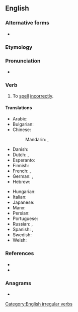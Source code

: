 ==English==

===Alternative forms===
* {{l|en|mis-spell}}

===Etymology===
{{prefix|en|mis|spell}}

===Pronunciation===
* {{IPA|en|/mɪsˈspɛl/}}
*: {{rhymes|en|ɛl}}

===Verb===
{{en-verb|misspells|misspelling|misspelt|past2=misspelled}}

# To [[spell]] [[incorrectly]].

====Translations====
{{trans-top|to spell incorrectly}}
* Arabic: {{t|ar|أَخْطَأَ اَلتَّهْجِئَة}}
* Bulgarian: {{t|bg|неправилно пиша}}
* Chinese:
*: Mandarin: {{t+|cmn|拼錯|sc=Hani}}, {{t+|cmn|拼错|tr=pīncuò|sc=Hani}}
* Danish: {{t|da|stave forkert}}
* Dutch: {{t|nl|misspellen}}, {{t|nl|verkeerd spellen}}
* Esperanto: {{t|eo|misliterumi}}
* Finnish: {{t|fi|[[kirjoittaa]] [[väärin]]}}
* French: {{t|fr|[[mal]] [[orthographier]]}}, {{t|fr|[[mal]] [[écrire]]}}
* German: {{t|de|[[falsch]] [[buchstabieren]]}}, {{t|de|[[falsch]] [[schreiben]]}}
* Hebrew: {{t|he|לשגות באיות|tr=lishgót beiyút}}
{{trans-mid}}
* Hungarian: {{t|hu|elír}}
* Italian: {{t|it|[[scrivere]] [[male]]}}
* Japanese: {{t|ja|つづりを間違う|tr=tsuzuri o machigau}}
* Manx: {{t|gv|mee-lettyr}}
* Persian: {{t|fa|غلط نوشتن|tr=ğalat neveštan}}
* Portuguese: {{t|pt|[[escrever]] [[errado]]}}
* Russian: {{t|ru|орфографи́чески непра́вильно писа́ть}}, {{t|ru|де́лать орфографи́ческие оши́бки}}
* Spanish: {{t|es|[[deletrear]] [[mal]]}}, {{t|es|[[escribir]] [[mal]]}}
* Swedish: {{t|sv|[[stava]] [[fel]]}}
* Welsh: {{t|cy|camsillafu}}
{{trans-bottom}}

===References===
* {{R:Century 1911}}
* {{R:Webster 1913}}

===Anagrams===
* {{anagrams|en|a=eillmpss|psellism}}

[[Category:English irregular verbs]]